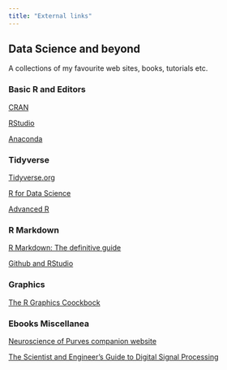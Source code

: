 ```yaml
---
title: "External links"
---
```


## Data Science and beyond {.tabset .tabset-fade .tabset-pills}

A collections of my favourite web sites, books, tutorials etc.

### Basic R and Editors

[CRAN](https://cran.r-project.org/)

[RStudio](https://rstudio.com/)

[Anaconda](https://www.anaconda.com/distribution/)

### Tidyverse

[Tidyverse.org](https://www.tidyverse.org/)

[R for Data Science](https://r4ds.had.co.nz/)

[Advanced R](https://adv-r.hadley.nz/)

### R Markdown

[R Markdown: The definitive guide](https://bookdown.org/yihui/rmarkdown/)

[Github and RStudio](https://resources.github.com/whitepapers/github-and-rstudio/)

### Graphics

[The R Graphics Coockbock](http://www.cookbook-r.com/Graphs/)

### Ebooks Miscellanea

[Neuroscience of Purves companion website](https://neuroscience5e.sinauer.com/)

[The Scientist and Engineer's Guide to Digital Signal Processing](http://www.dspguide.com/)
